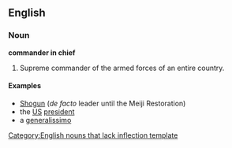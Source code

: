 ==English==

===Noun===
'''commander in chief'''[[Category:English nouns that lack inflection template]]

# Supreme commander of the armed forces of an entire country.

====Examples====
{{rfc-header|Examples}}
*[[Shogun]] (''de facto'' leader until the Meiji Restoration)
*the [[US]] [[president]]
*a [[generalissimo]]